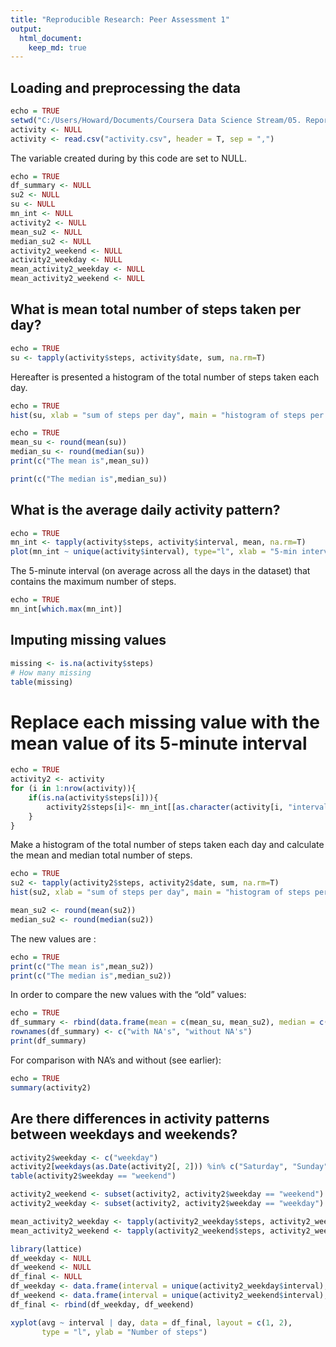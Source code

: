 ```yaml
---
title: "Reproducible Research: Peer Assessment 1"
output: 
  html_document:
    keep_md: true
---
```



## Loading and preprocessing the data

```r
echo = TRUE
setwd("C:/Users/Howard/Documents/Coursera Data Science Stream/05. Report Writing/Project 1/")
activity <- NULL
activity <- read.csv("activity.csv", header = T, sep = ",")
```

The variable created during by this code are set to NULL.

```r
echo = TRUE
df_summary <- NULL
su2 <- NULL
su <- NULL
mn_int <- NULL
activity2 <- NULL
mean_su2 <- NULL
median_su2 <- NULL
activity2_weekend <- NULL
activity2_weekday <- NULL
mean_activity2_weekday <- NULL
mean_activity2_weekend <- NULL
```

## What is mean total number of steps taken per day?

```r
echo = TRUE
su <- tapply(activity$steps, activity$date, sum, na.rm=T)
```

Hereafter is presented a histogram of the total number of steps taken each day.

```r
echo = TRUE
hist(su, xlab = "sum of steps per day", main = "histogram of steps per day")
```

```r
echo = TRUE
mean_su <- round(mean(su))
median_su <- round(median(su))
print(c("The mean is",mean_su))
```

```r
print(c("The median is",median_su))
```


## What is the average daily activity pattern?

```r
echo = TRUE
mn_int <- tapply(activity$steps, activity$interval, mean, na.rm=T)
plot(mn_int ~ unique(activity$interval), type="l", xlab = "5-min interval")
```

The 5-minute interval (on average across all the days in the dataset) that contains the maximum number of steps.

```r
echo = TRUE
mn_int[which.max(mn_int)]
``` 

## Imputing missing values

```r
missing <- is.na(activity$steps)
# How many missing
table(missing)
```

# Replace each missing value with the mean value of its 5-minute interval
```r
echo = TRUE
activity2 <- activity  
for (i in 1:nrow(activity)){
    if(is.na(activity$steps[i])){
        activity2$steps[i]<- mn_int[[as.character(activity[i, "interval"])]]
    }
}
```

Make a histogram of the total number of steps taken each day and calculate the mean and median total number of steps.

```r
echo = TRUE
su2 <- tapply(activity2$steps, activity2$date, sum, na.rm=T)
hist(su2, xlab = "sum of steps per day", main = "histogram of steps per day")
```

```r
mean_su2 <- round(mean(su2))
median_su2 <- round(median(su2))
```
The new values are :

```r
echo = TRUE
print(c("The mean is",mean_su2))
print(c("The median is",median_su2))
```

In order to compare the new values with the “old” values:

```r
echo = TRUE
df_summary <- rbind(data.frame(mean = c(mean_su, mean_su2), median = c(median_su, median_su2)))
rownames(df_summary) <- c("with NA's", "without NA's")
print(df_summary)
```

For comparison with NA's and without (see earlier):

```r
echo = TRUE
summary(activity2)
```


## Are there differences in activity patterns between weekdays and weekends?

```r

activity2$weekday <- c("weekday")
activity2[weekdays(as.Date(activity2[, 2])) %in% c("Saturday", "Sunday", "星期六", "星期日", "saturday", "sunday", "星期六", "星期日"), ][4] <- c("weekend")
table(activity2$weekday == "weekend")

activity2_weekend <- subset(activity2, activity2$weekday == "weekend")
activity2_weekday <- subset(activity2, activity2$weekday == "weekday")

mean_activity2_weekday <- tapply(activity2_weekday$steps, activity2_weekday$interval, mean)
mean_activity2_weekend <- tapply(activity2_weekend$steps, activity2_weekend$interval, mean)

library(lattice)
df_weekday <- NULL
df_weekend <- NULL
df_final <- NULL
df_weekday <- data.frame(interval = unique(activity2_weekday$interval), avg = as.numeric(mean_activity2_weekday), day = rep("weekday", length(mean_activity2_weekday)))
df_weekend <- data.frame(interval = unique(activity2_weekend$interval), avg = as.numeric(mean_activity2_weekend), day = rep("weekend", length(mean_activity2_weekend)))
df_final <- rbind(df_weekday, df_weekend)

xyplot(avg ~ interval | day, data = df_final, layout = c(1, 2), 
       type = "l", ylab = "Number of steps")

```

